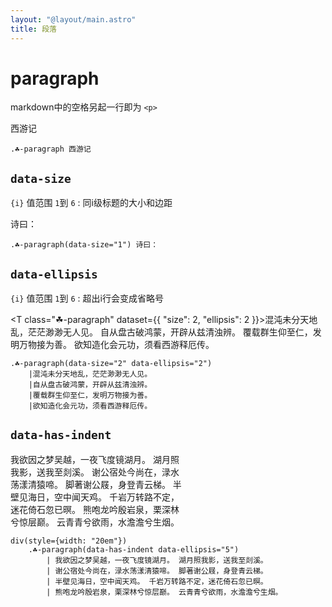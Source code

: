 ```yaml
---
layout: "@layout/main.astro"
title: 段落
---
```



# paragraph

markdown中的空格另起一行即为 `<p>`

<T class="☘-paragraph">西游记</T>

```pug
.☘-paragraph 西游记
```


## `data-size`

`{i}` 值范围 `1`到 `6` : 同i级标题的大小和边距

<T class="☘-paragraph" data-size="1">诗曰：</T>

```pug
.☘-paragraph(data-size="1") 诗曰：
```

## `data-ellipsis`

`{i}` 值范围 `1`到 `6` : 超出i行会变成省略号

<T class="☘-paragraph" dataset={{
    "size": 2,
    "ellipsis": 2
}}>混沌未分天地乱，茫茫渺渺无人见。
自从盘古破鸿蒙，开辟从兹清浊辨。
覆载群生仰至仁，发明万物接为善。
欲知造化会元功，须看西游释厄传。</T>

```pug
.☘-paragraph(data-size="2" data-ellipsis="2")
    |混沌未分天地乱，茫茫渺渺无人见。
    |自从盘古破鸿蒙，开辟从兹清浊辨。
    |覆载群生仰至仁，发明万物接为善。
    |欲知造化会元功，须看西游释厄传。
```


## `data-has-indent`

<div style='width: 20em'>
    <T class="☘-paragraph" dataset={{
        "has-indent": true,
        "ellipsis": 5
    }}>我欲因之梦吴越，一夜飞度镜湖月。 湖月照我影，送我至剡溪。 谢公宿处今尚在，渌水荡漾清猿啼。 脚著谢公屐，身登青云梯。 半壁见海日，空中闻天鸡。 千岩万转路不定，迷花倚石忽已暝。 熊咆龙吟殷岩泉，栗深林兮惊层巅。 云青青兮欲雨，水澹澹兮生烟。</T>
</div>

```pug
div(style={width: "20em"})
    .☘-paragraph(data-has-indent data-ellipsis="5")
        | 我欲因之梦吴越，一夜飞度镜湖月。 湖月照我影，送我至剡溪。
        | 谢公宿处今尚在，渌水荡漾清猿啼。 脚著谢公屐，身登青云梯。
        | 半壁见海日，空中闻天鸡。 千岩万转路不定，迷花倚石忽已暝。
        | 熊咆龙吟殷岩泉，栗深林兮惊层巅。 云青青兮欲雨，水澹澹兮生烟。
```